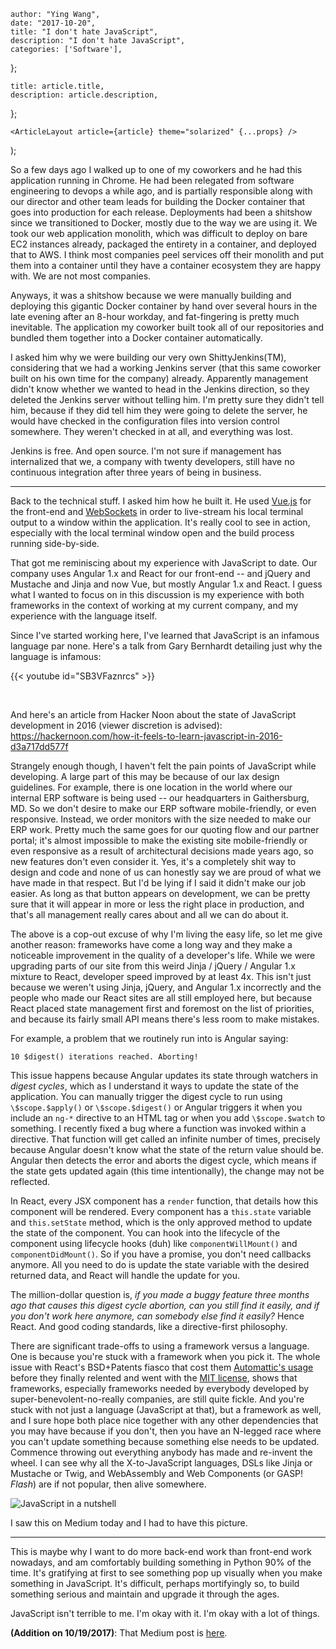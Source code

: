 

    author: "Ying Wang",
    date: "2017-10-20",
    title: "I don't hate JavaScript",
    description: "I don't hate JavaScript",
    categories: ['Software'],
};

    title: article.title,
    description: article.description,
};

    <ArticleLayout article={article} theme="solarized" {...props} />
);


So a few days ago I walked up to one of my coworkers and he had this application running in Chrome. He had been relegated from software engineering to devops a while ago, and is partially responsible along with our director and other team leads for building the Docker container that goes into production for each release. Deployments had been a shitshow since we transitioned to Docker, mostly due to the way we are using it. We took our web application monolith, which was difficult to deploy on bare EC2 instances already, packaged the entirety in a container, and deployed that to AWS. I think most companies peel services off their monolith and put them into a container until they have a container ecosystem they are happy with. We are not most companies.

Anyways, it was a shitshow because we were manually building and deploying this gigantic Docker container by hand over several hours in the late evening after an 8-hour workday, and fat-fingering is pretty much inevitable. The application my coworker built took all of our repositories and bundled them together into a Docker container automatically.

I asked him why we were building our very own ShittyJenkins(TM), considering that we had a working Jenkins server (that this same coworker built on his own time for the company) already. Apparently management didn't know whether we wanted to head in the Jenkins direction, so they deleted the Jenkins server without telling him. I'm pretty sure they didn't tell him, because if they did tell him they were going to delete the server, he would have checked in the configuration files into version control somewhere. They weren't checked in at all, and everything was lost.

Jenkins is free. And open source. I'm not sure if management has internalized that we, a company with twenty developers, still have no continuous integration after three years of being in business.

___

Back to the technical stuff. I asked him how he built it. He used [Vue.js](https://vuejs.org/) for the front-end and [WebSockets](https://developer.mozilla.org/en-US/docs/Web/API/WebSockets_API) in order to live-stream his local terminal output to a window within the application. It's really cool to see in action, especially with the local terminal window open and the build process running side-by-side.

That got me reminiscing about my experience with JavaScript to date. Our company uses Angular 1.x and React for our front-end -- and jQuery and Mustache and Jinja and now Vue, but mostly Angular 1.x and React. I guess what I wanted to focus on in this discussion is my experience with both frameworks in the context of working at my current company, and my experience with the language itself.

Since I've started working here, I've learned that JavaScript is an infamous language par none. Here's a talk from Gary Bernhardt detailing just why the language is infamous:

{{< youtube id="SB3VFaznrcs" >}}

<br/>

And here's an article from Hacker Noon about the state of JavaScript development in 2016 (viewer discretion is advised): https://hackernoon.com/how-it-feels-to-learn-javascript-in-2016-d3a717dd577f

Strangely enough though, I haven't felt the pain points of JavaScript while developing. A large part of this may be because of our lax design guidelines. For example, there is one location in the world where our internal ERP software is being used -- our headquarters in Gaithersburg, MD. So we don't desire to make our ERP software mobile-friendly, or even responsive. Instead, we order monitors with the size needed to make our ERP work. Pretty much the same goes for our quoting flow and our partner portal; it's almost impossible to make the existing site mobile-friendly or even responsive as a result of architectural decisions made years ago, so new features don't even consider it. Yes, it's a completely shit way to design and code and none of us can honestly say we are proud of what we have made in that respect. But I'd be lying if I said it didn't make our job easier. As long as that button appears on development, we can be pretty sure that it will appear in more or less the right place in production, and that's all management really cares about and all we can do about it.

The above is a cop-out excuse of why I'm living the easy life, so let me give another reason: frameworks have come a long way and they make a noticeable improvement in the quality of a developer's life. While we were upgrading parts of our site from this weird Jinja / jQuery / Angular 1.x mixture to React, developer speed improved by at least 4x. This isn't just because we weren't using Jinja, jQuery, and Angular 1.x incorrectly and the people who made our React sites are all still employed here, but because React placed state management first and foremost on the list of priorities, and because its fairly small API means there's less room to make mistakes.

For example, a problem that we routinely run into is Angular saying:

`10 $digest() iterations reached. Aborting!`

This issue happens because Angular updates its state through watchers in *digest cycles*, which as I understand it ways to update the state of the application. You can manually trigger the digest cycle to run using `\$scope.$apply()` or `\$scope.$digest()` or Angular triggers it when you include an `ng-*` directive to an HTML tag or when you add `\$scope.$watch` to something. I recently fixed a bug where a function was invoked within a directive. That function will get called an infinite number of times, precisely because Angular doesn't know what the state of the return value should be. Angular then detects the error and aborts the digest cycle, which means if the state gets updated again (this time intentionally), the change may not be reflected.

In React, every JSX component has a `render` function, that details how this component will be rendered. Every component has a `this.state` variable and `this.setState` method, which is the only approved method to update the state of the component. You can hook into the lifecycle of the component using lifecycle hooks (duh) like `componentWillMount()` and `componentDidMount()`. So if you have a promise, you don't need callbacks anymore. All you need to do is update the state variable with the desired returned data, and React will handle the update for you.

The million-dollar question is, *if you made a buggy feature three months ago that causes this digest cycle abortion, can you still find it easily, and if you don't work here anymore, can somebody else find it easily?* Hence React. And good coding standards, like a directive-first philosophy.

There are significant trade-offs to using a framework versus a language. One is because you're stuck with a framework when you pick it. The whole issue with React's BSD+Patents fiasco that cost them [Automattic's usage](https://ma.tt/2017/09/on-react-and-wordpress/) before they finally relented and went with the [MIT license](https://code.facebook.com/posts/300798627056246/relicensing-react-jest-flow-and-immutable-js/), shows that frameworks, especially frameworks needed by everybody developed by super-benevolent-no-really companies, are still quite fickle. And you're stuck with not just a language (JavaScript at that), but a framework as well, and I sure hope both place nice together with any other dependencies that you may have because if you don't, then you have an N-legged race where you can't update something because something else needs to be updated. Commence throwing out everything anybody has made and re-invent the wheel. I can see why all the X-to-JavaScript languages, DSLs like Jinja or Mustache or Twig, and WebAssembly and Web Components (or GASP! *Flash*) are if not popular, then alive somewhere.

![JavaScript in a nutshell](/img/posts/2017/10/20/i_dont_hate_javascript_1.gif)

I saw this on Medium today and I had to have this picture.

___

This is maybe why I want to do more back-end work than front-end work nowadays, and am comfortably building something in Python 90% of the time. It's gratifying at first to see something pop up visually when you make something in JavaScript. It's difficult, perhaps mortifyingly so, to build something serious and maintain and upgrade it through the ages.

JavaScript isn't terrible to me. I'm okay with it. I'm okay with a lot of things.

**(Addition on 10/19/2017)**: That Medium post is [here](https://medium.com/@karolismasiulis/programming-is-not-about-text-c205ba6aa3ba).
